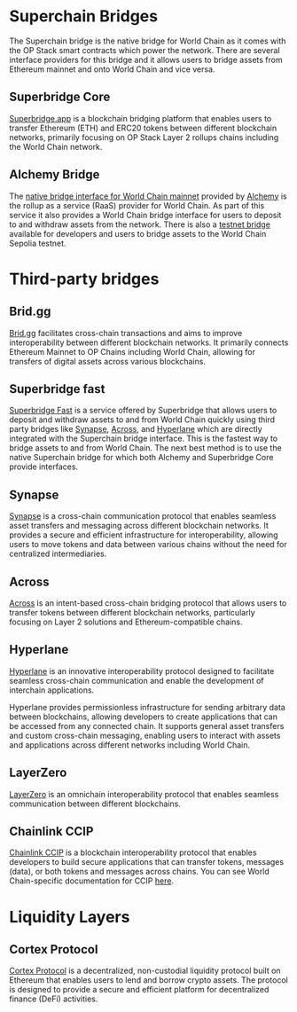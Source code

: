 # Superchain Bridges

The Superchain bridge is the native bridge for World Chain as it comes with the OP Stack smart contracts which power the network. There are several interface providers for this bridge and it allows users to bridge assets from Ethereum mainnet and onto World Chain and vice versa.

## Superbridge Core

[Superbridge.app](https://superbridge.app/world-chain) is a blockchain bridging platform that enables users to transfer Ethereum (ETH) and ERC20 tokens between different blockchain networks, primarily focusing on OP Stack Layer 2 rollups chains including the World Chain network.

## Alchemy Bridge

The [native bridge interface for World Chain mainnet](https://worldchain-mainnet.bridge.alchemy.com/) provided by [Alchemy](https://alchemy.com/) is the rollup as a service (RaaS) provider for World Chain. As part of this service it also provides a World Chain bridge interface for users to deposit to and withdraw assets from the network. There is also a [testnet bridge](https://worldchain-sepolia.bridge.alchemy.com/) available for developers and users to bridge assets to the World Chain Sepolia testnet.

# Third-party bridges

## Brid.gg

[Brid.gg](https://brid.gg/) facilitates cross-chain transactions and aims to improve interoperability between different blockchain networks. It primarily connects Ethereum Mainnet to OP Chains including World Chain, allowing for transfers of digital assets across various blockchains.

## Superbridge fast

[Superbridge Fast](https://superbridge.app/fast) is a service offered by Superbridge that allows users to deposit and withdraw assets to and from World Chain quickly using third party bridges like [Synapse](/world-chain/providers/bridges#synapse), [Across](/world-chain/providers/bridges#across), and [Hyperlane](/world-chain/providers/bridges#hyperlane) which are directly integrated with the Superchain bridge interface. This is the fastest way to bridge assets to and from World Chain.
The next best method is to use the native Superchain bridge for which both Alchemy and Superbridge Core provide interfaces.

## Synapse

[Synapse](https://synapseprotocol.com/) is a cross-chain communication protocol that enables seamless asset transfers and messaging across different blockchain networks. It provides a secure and efficient infrastructure for interoperability, allowing users to move tokens and data between various chains without the need for centralized intermediaries.

## Across

[Across](https://app.across.to/bridge?) is an intent-based cross-chain bridging protocol that allows users to transfer tokens between different blockchain networks, particularly focusing on Layer 2 solutions and Ethereum-compatible chains.

## Hyperlane

[Hyperlane](https://hyperlane.xyz/) is an innovative interoperability protocol designed to facilitate seamless cross-chain communication and enable the development of interchain applications.

Hyperlane provides permissionless infrastructure for sending arbitrary data between blockchains, allowing developers to create applications that can be accessed from any connected chain.
It supports general asset transfers and custom cross-chain messaging, enabling users to interact with assets and applications across different networks including World Chain.

## LayerZero

[LayerZero](https://layerzero.network/) is an omnichain interoperability protocol that enables seamless communication between different blockchains.

## Chainlink CCIP

[Chainlink CCIP](https://chain.link/cross-chain) is a blockchain interoperability protocol that enables developers to build secure applications that can transfer tokens, messages (data), or both tokens and messages across chains.
You can see World Chain-specific documentation for CCIP [here](https://docs.chain.link/ccip/directory/mainnet/chain/ethereum-mainnet-worldchain-1).

# Liquidity Layers

## Cortex Protocol

[Cortex Protocol](https://cortexprotocol.com/) is a decentralized, non-custodial liquidity protocol built on Ethereum that enables users to lend and borrow crypto assets. The protocol is designed to provide a secure and efficient platform for decentralized finance (DeFi) activities.
